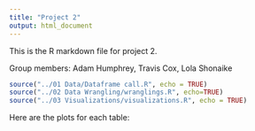 ```yaml
---
title: "Project 2"
output: html_document
---
```


This is the R markdown file for project 2.

Group members: Adam Humphrey, Travis Cox, Lola Shonaike


```r
source("../01 Data/Dataframe call.R", echo = TRUE)
source("../02 Data Wrangling/wranglings.R", echo=TRUE)
source("../03 Visualizations/visualizations.R", echo = TRUE)
```

Here are the plots for each table:





